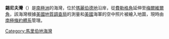 {{unreferenced|time=2013-10-27T08:46:13+00:00}}
{{coord|74|40|S|135|50|W|display=title}}

'''錫尼夫灣'''（{{lang-en|Siniff Bay}}）是[[南極洲|南極洲]]的海灣，位於[[瑪麗伯德地|瑪麗伯德地]]沿岸，從[[費勒格角|費勒格角]]延伸至[[梅爾維爾角|梅爾維爾角]]，該海灣根據[[美國地質調查局|美國地質調查局]]的測量和[[美國|美國]]海軍的空中照片被繪入地圖，現時由[[南極條約體系|南極條約體系]]管理。

{{DEFAULTSORT:Siniff Bay}}
[[Category:馬里伯地海灣|Category:馬里伯地海灣]]


{{MarieByrdLand-geo-stub}}